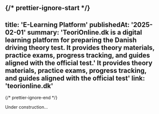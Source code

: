 {/* prettier-ignore-start */}
---
title: 'E-Learning Platform'
publishedAt: '2025-02-01'
summary: 'TeoriOnline.dk is a digital learning platform for preparing the Danish driving theory test. It provides theory materials, practice exams, progress tracking, and guides aligned with the official test.'
It provides theory materials, practice exams, progress tracking, and guides aligned with the official test'
link: 'teorionline.dk'
---
{/* prettier-ignore-end */}

Under construction...
